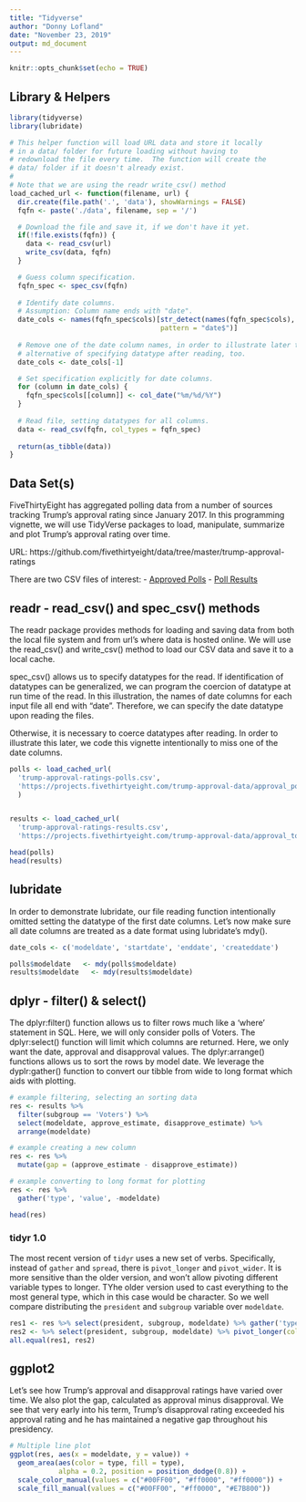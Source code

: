 ```yaml
---
title: "Tidyverse"
author: "Donny Lofland"
date: "November 23, 2019"
output: md_document
---
```


```r
knitr::opts_chunk$set(echo = TRUE)
```

## Library & Helpers

```r
library(tidyverse)
library(lubridate)

# This helper function will load URL data and store it locally 
# in a data/ folder for future loading without having to 
# redownload the file every time.  The function will create the
# data/ folder if it doesn't already exist.
# 
# Note that we are using the readr write_csv() method
load_cached_url <- function(filename, url) {
  dir.create(file.path('.', 'data'), showWarnings = FALSE)
  fqfn <- paste('./data', filename, sep = '/')

  # Download the file and save it, if we don't have it yet.  
  if(!file.exists(fqfn)) {
    data <- read_csv(url)
    write_csv(data, fqfn)
  }

  # Guess column specification.
  fqfn_spec <- spec_csv(fqfn)
  
  # Identify date columns.
  # Assumption: Column name ends with "date".
  date_cols <- names(fqfn_spec$cols)[str_detect(names(fqfn_spec$cols),
                                     pattern = "date$")]
  
  # Remove one of the date column names, in order to illustrate later the
  # alternative of specifying datatype after reading, too.
  date_cols <- date_cols[-1]

  # Set specification explicitly for date columns.
  for (column in date_cols) {
    fqfn_spec$cols[[column]] <- col_date("%m/%d/%Y")  
  }
  
  # Read file, setting datatypes for all columns.
  data <- read_csv(fqfn, col_types = fqfn_spec)
  
  return(as_tibble(data))
}
```

## Data Set(s)
FiveThirtyEight has aggregated polling data from a number of sources tracking Trump's approval rating since January 2017.  In this programming vignette, we will use TidyVerse packages to load, manipulate, summarize and plot Trump's approval rating over time. 

URL: https://github.com/fivethirtyeight/data/tree/master/trump-approval-ratings

There are two CSV files of interest:
- [Approved Polls](https://projects.fivethirtyeight.com/trump-approval-data/approval_polllist.csv)
- [Poll Results](https://projects.fivethirtyeight.com/trump-approval-data/approval_topline.csv)

## readr - read_csv() and spec_csv() methods
The readr package provides methods for loading and saving data from both the local file system and from url's where data is hosted online.  We will use the read_csv() and write_csv() method to load our CSV data and save it to a local cache.

spec_csv() allows us to specify datatypes for the read. If identification of datatypes can be generalized, we can program the coercion of datatype at run time of the read. In this illustration, the names of date columns for each input file all end with "date". Therefore, we can specify the date datatype upon reading the files.

Otherwise, it is necessary to coerce datatypes after reading. In order to illustrate this later, we code this vignette intentionally to miss one of the date columns.

```r

polls <- load_cached_url(
  'trump-approval-ratings-polls.csv', 
  'https://projects.fivethirtyeight.com/trump-approval-data/approval_polllist.csv'
  )


results <- load_cached_url(
  'trump-approval-ratings-results.csv',
  'https://projects.fivethirtyeight.com/trump-approval-data/approval_topline.csv')

head(polls)
head(results)
```

## lubridate

In order to demonstrate lubridate, our file reading function intentionally omitted setting the datatype of the first date columns. Let's now make sure all date columns are treated as a date format using lubridate's mdy(). 

```r
date_cols <- c('modeldate', 'startdate', 'enddate', 'createddate')

polls$modeldate   <- mdy(polls$modeldate)
results$modeldate   <- mdy(results$modeldate)
```

## dplyr - filter() & select()

The dplyr:filter() function allows us to filter rows much like a 'where' statement in SQL.  Here, we will only consider polls of Voters.  The dplyr:select() function will limit which columns are returned.  Here, we only want the date, approval and disapproval values.  The dplyr:arrange() functions allows us to sort the rows by model date.  We leverage the dyplr:gather() function to convert our tibble from wide to long format which aids with plotting.

```r
# example filtering, selecting an sorting data
res <- results %>%
  filter(subgroup == 'Voters') %>%
  select(modeldate, approve_estimate, disapprove_estimate) %>%
  arrange(modeldate)

# example creating a new column
res <- res %>%
  mutate(gap = (approve_estimate - disapprove_estimate))

# example converting to long format for plotting
res <- res %>% 
  gather('type', 'value', -modeldate) 

head(res)
```

### tidyr 1.0
The most recent version of `tidyr` uses a new set of verbs. Specifically, instead of `gather` and `spread`, there is `pivot_longer` and `pivot_wider`. It is more sensitive than the older version, and won't allow pivoting different variable types to longer. TYhe older version used to cast everything to the most general type, which in this case would be character. So we well compare distributing the `president` and `subgroup` variable over `modeldate`.
```r
res1 <- res %>% select(president, subgroup, modeldate) %>% gather('type', 'value', -modeldate)
res2 <- %>% select(president, subgroup, modeldate) %>% pivot_longer(cols = -modeldate, names_to = "type", values_to = "value")
all.equal(res1, res2)
```

## ggplot2

Let's see how Trump's approval and disapproval ratings have varied over time.  We also plot the gap, calculated as approval minus disapproval.  We see that very early into his term, Trump's disapproval rating exceeded his approval rating and he has maintained a negative gap throughout his presidency.  

```r
# Multiple line plot
ggplot(res, aes(x = modeldate, y = value)) + 
  geom_area(aes(color = type, fill = type), 
            alpha = 0.2, position = position_dodge(0.8)) +
  scale_color_manual(values = c("#00FF00", "#ff0000", "#ff0000")) +
  scale_fill_manual(values = c("#00FF00", "#ff0000", "#E7B800")) 
```

